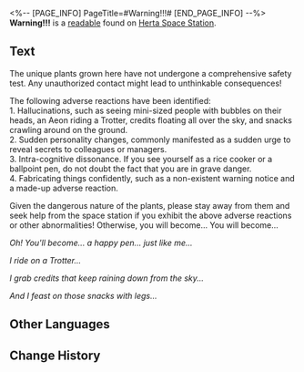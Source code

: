 <%-- [PAGE_INFO]
PageTitle=#Warning!!!#
[END_PAGE_INFO] --%>
{{Readable Infobox
|id           = 286
|partIds      = 190536
|title        = 
|image        = Item Electronic Notice.png
|world        = Herta Space Station
|parts        = 1
|author       = <!--to be added-->
|description  = A warning notice posted by the Department of Ecology in the greenhouse.
|part1        = Warning!!!
|source1      = {{cx|Source missing}}
|characters   = 
|factions     = 
}}
'''Warning!!!''' is a [[readable]] found on [[Herta Space Station]].
<!--
==Location==
{{Map Embed|<map name>|<marker id>}}
-->
==Text==
The unique plants grown here have not undergone a comprehensive safety test. Any unauthorized contact might lead to unthinkable consequences!

The following adverse reactions have been identified:<br />
1. Hallucinations, such as seeing mini-sized people with bubbles on their heads, an Aeon riding a Trotter, credits floating all over the sky, and snacks crawling around on the ground.<br />
2. Sudden personality changes, commonly manifested as a sudden urge to reveal secrets to colleagues or managers.<br />
3. Intra-cognitive dissonance. If you see yourself as a rice cooker or a ballpoint pen, do not doubt the fact that you are in grave danger.<br />
4. Fabricating things confidently, such as a non-existent warning notice and a made-up adverse reaction.

Given the dangerous nature of the plants, please stay away from them and seek help from the space station if you exhibit the above adverse reactions or other abnormalities! Otherwise, you will become... You will become...

''Oh! You'll become... a happy pen... just like me...''

''I ride on a Trotter...''

''I grab credits that keep raining down from the sky...''

''And I feast on those snacks with legs...''

<!--
==Trivia==
* 
-->
==Other Languages==
{{Other Languages
|en   = Warning!!!
|zhs  = 警告！！！
|zht  = 警告！！！
|ja   = 警告！！！
|ko   = 경고!!!
|es   = ¡Advertencia!
|fr   = Avertissement&nbsp;!!!
|ru   = Осторожно!!!
|th   = คำเตือน!!!
|vi   = Cảnh báo!!!
|de   = Warnung!!!
|id   = Peringatan!!!
|pt   = Aviso!!!
}}

==Change History==
{{Change History|1.6}}